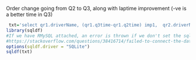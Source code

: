 Order change going from Q2 to Q3, along with laptime improvement (-ve is a better time in Q3)

```r
 txt='select qr1.driverName, (qr1.q3time-qr1.q2time) imp1,  qr2.driverName,(qr2.q3time-qr2.q2time) imp2  from qr as qr1 join qr as qr2 where qr1.driverName!=qr2.driverName and qr1.q2pos>qr2.q2pos and qr1.q3pos<qr2.q3pos'
library(sqldf)
#If we have RMySQL attached, an error is thrown if we don't set the sqldf driver
#https://stackoverflow.com/questions/38416714/failed-to-connect-the-database-when-using-sqldf-in-r
options(sqldf.driver = "SQLite")
sqldf(txt)
```
